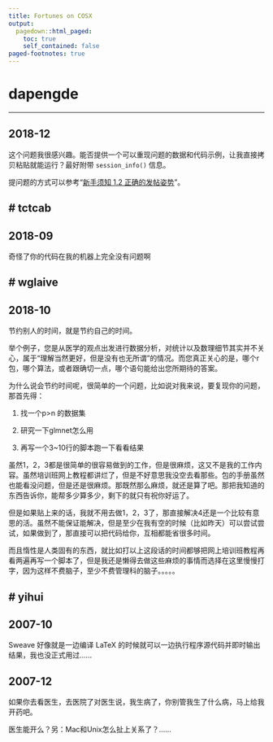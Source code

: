 ```yaml
---
title: Fortunes on COSX
output:
  pagedown::html_paged:
    toc: true
    self_contained: false
paged-footnotes: true
---
```

#  dapengde

---

##  2018-12

这个问题我很感兴趣。能否提供一个可以重现问题的数据和代码示例，让我直接拷贝粘贴就能运行？最好附带 `session_info()` 信息。



提问题的方式可以参考“[新手须知 1.2 正确的发帖姿势](https://d.cosx.org/d/1553)”。

#  tctcab
---

##  2018-09

奇怪了你的代码在我的机器上完全没有问题啊

#  wglaive
---

##  2018-10

节约别人的时间，就是节约自己的时间。

举个例子，您是从医学的观点出发进行数据分析，对统计以及数理细节其实并不关心，属于“理解当然更好，但是没有也无所谓”的情况。而您真正关心的是，哪个r包，哪个算法，或者跟确切一点，哪个语句能给出您所期待的答案。



为什么说会节约时间呢，很简单的一个问题，比如说对我来说，要复现你的问题，那首先得：



1. 找一个p>n 的数据集

2. 研究一下glmnet怎么用

3. 再写一个3~10行的脚本跑一下看看结果



虽然1，2，3都是很简单的很容易做到的工作，但是很麻烦，这又不是我的工作内容。虽然培训班网上教程都讲烂了，但是不好意思我没空去看那些。包的手册虽然也能看没问题，但是还是很麻烦。那既然那么麻烦，就还是算了吧。那把我知道的东西告诉你，能帮多少算多少，剩下的就只有祝你好运了。

但是如果贴上来的话，我就不用去做1，2，3了，那直接解决4还是一个比较有意思的活。虽然不能保证能解决，但是至少在我有空的时候（比如昨天）可以尝试尝试，如果做到了，那直接可以把代码给你，互相都能省很多时间。



而且惰性是人类固有的东西，就比如打以上这段话的时间都够把网上培训班教程再看两遍再写一个脚本了，但是我还是懒得去做这些麻烦的事情而选择在这里慢慢打字，因为这样不费脑子，至少不费管理科的脑子。。。。。

#  yihui
---

##  2007-10

Sweave 好像就是一边编译 LaTeX 的时候就可以一边执行程序源代码并即时输出结果，我也没正式用过……




##  2007-12

如果你去看医生，去医院了对医生说，我生病了，你别管我生了什么病，马上给我开药吧。



医生能开么？另：Mac和Unix怎么扯上关系了？……

